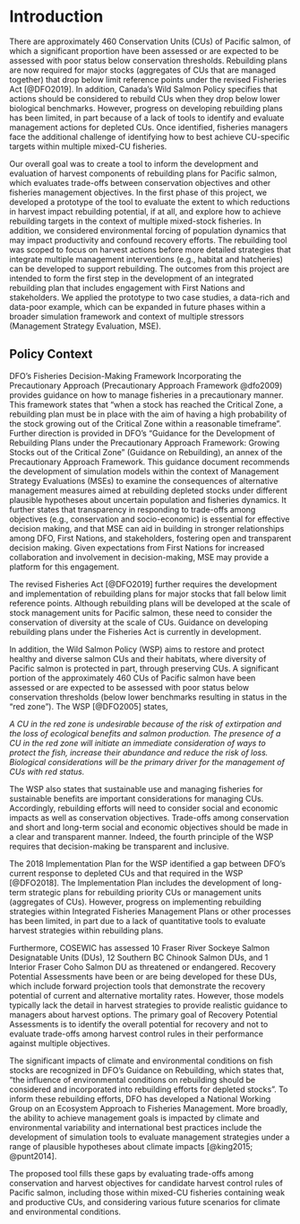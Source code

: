 # Introduction
There are approximately 460 Conservation Units (CUs) of Pacific salmon, of which a significant proportion have been assessed or are expected to be assessed with poor status below conservation thresholds. Rebuilding plans are now required for major stocks (aggregates of CUs that are managed together) that drop below limit reference points under the revised Fisheries Act [@DFO2019]. In addition, Canada’s Wild Salmon Policy specifies that actions should be considered to rebuild CUs when they drop below lower biological benchmarks. However, progress on developing rebuilding plans has been limited, in part because of a lack of tools to identify and evaluate management actions for depleted CUs. Once identified, fisheries managers face the additional challenge of identifying how to best achieve CU-specific targets within multiple mixed-CU fisheries.

Our overall goal was to create a tool to inform the development and evaluation of harvest components of rebuilding plans for Pacific salmon, which evaluates trade-offs between conservation objectives and other fisheries management objectives. In the first phase of this project, we developed a prototype of the tool to evaluate the extent to which reductions in harvest impact rebuilding potential, if at all, and explore how to achieve rebuilding targets in the context of multiple mixed-stock fisheries. In addition, we considered environmental forcing of population dynamics that may impact productivity and confound recovery efforts. The rebuilding tool was scoped to focus on harvest actions before more detailed strategies that integrate multiple management interventions (e.g., habitat and hatcheries) can be developed to support rebuilding.  The outcomes from this project are intended to form the first step in the development of an integrated rebuilding plan that includes engagement with First Nations and stakeholders. We applied the prototype to two case studies, a data-rich and data-poor example, which can be expanded in future phases within a broader simulation framework and context of multiple stressors (Management Strategy Evaluation, MSE). 

## Policy Context 
DFO’s Fisheries Decision-Making Framework Incorporating the Precautionary Approach (Precautionary Approach Framework @dfo2009) provides guidance on how to manage fisheries in a precautionary manner. This framework states that “when a stock has reached the Critical Zone, a rebuilding plan must be in place with the aim of having a high probability of the stock growing out of the Critical Zone within a reasonable timeframe”. Further direction is provided in DFO’s “Guidance for the Development of Rebuilding Plans under the Precautionary Approach Framework: Growing Stocks out of the Critical Zone” (Guidance on Rebuilding), an annex of the Precautionary Approach Framework. This guidance document recommends the development of simulation models within the context of Management Strategy Evaluations (MSEs) to examine the consequences of alternative management measures aimed at rebuilding depleted stocks under different plausible hypotheses about uncertain population and fisheries dynamics. It further states that transparency in responding to trade-offs among objectives (e.g., conservation and socio-economic) is essential for effective decision making, and that MSE can aid in building in stronger relationships among DFO, First Nations, and stakeholders, fostering open and transparent decision making. Given expectations from First Nations for increased collaboration and involvement in decision-making, MSE may provide a platform for this engagement. 

The revised Fisheries Act [@DFO2019] further requires the development and implementation of rebuilding plans for major stocks that fall below limit reference points. Although rebuilding plans will be developed at the scale of stock management units for Pacific salmon, these need to consider the conservation of diversity at the scale of CUs. Guidance on developing rebuilding plans under the Fisheries Act is currently in development.

In addition, the Wild Salmon Policy (WSP) aims to restore and protect healthy and diverse salmon CUs and their habitats, where diversity of Pacific salmon is protected in part, through preserving CUs.  A significant portion of the approximately 460 CUs of Pacific salmon have been assessed or are expected to be assessed with poor status below conservation thresholds (below lower benchmarks resulting in status in the “red zone”). The WSP [@DFO2005] states, 

*A CU in the red zone is undesirable because of the risk of extirpation and the loss of ecological benefits and salmon production. The presence of a CU in the red zone will initiate an immediate consideration of ways to protect the fish, increase their abundance and reduce the risk of loss. Biological considerations will be the primary driver for the management of CUs with red status.*

The WSP also states that sustainable use and managing fisheries for sustainable benefits are important considerations for managing CUs. Accordingly, rebuilding efforts will need to consider social and economic impacts as well as conservation objectives. Trade-offs among conservation and short and long-term social and economic objectives should be made in a clear and transparent manner. Indeed, the fourth principle of the WSP requires that decision-making be transparent and inclusive. 

The 2018 Implementation Plan for the WSP identified a gap between DFO’s current response to depleted CUs and that required in the WSP [@DFO2018]. The Implementation Plan includes the development of long-term strategic plans for rebuilding priority CUs or management units (aggregates of CUs). However, progress on implementing rebuilding strategies within Integrated Fisheries Management Plans or other processes has been limited, in part due to a lack of quantitative tools to evaluate harvest strategies within rebuilding plans.

Furthermore, COSEWIC has assessed 10 Fraser River Sockeye Salmon Designatable Units (DUs), 12 Southern BC Chinook Salmon DUs, and 1 Interior Fraser Coho Salmon DU as threatened or endangered. Recovery Potential Assessments have been or are being developed for these DUs, which include forward projection tools that demonstrate the recovery potential of current and alternative mortality rates. However, those models typically lack the detail in harvest strategies to provide realistic guidance to managers about harvest options. The primary goal of Recovery Potential Assessments is to identify the overall potential for recovery and not to evaluate trade-offs among harvest control rules in their performance against multiple objectives. 

The significant impacts of climate and environmental conditions on fish stocks are recognized in DFO’s Guidance on Rebuilding, which states that, “the influence of environmental conditions on rebuilding should be considered and incorporated into rebuilding efforts for depleted stocks”.  To inform these rebuilding efforts, DFO has developed a National Working Group on an Ecosystem Approach to Fisheries Management.  More broadly, the ability to achieve management goals is impacted by climate and environmental variability and international best practices include the development of simulation tools to evaluate management strategies under a range of plausible hypotheses about climate impacts [@king2015; @punt2014]. 

The proposed tool fills these gaps by evaluating trade-offs among conservation and harvest objectives for candidate harvest control rules of Pacific salmon, including those within mixed-CU fisheries containing weak and productive CUs, and considering various future scenarios for climate and environmental conditions.
